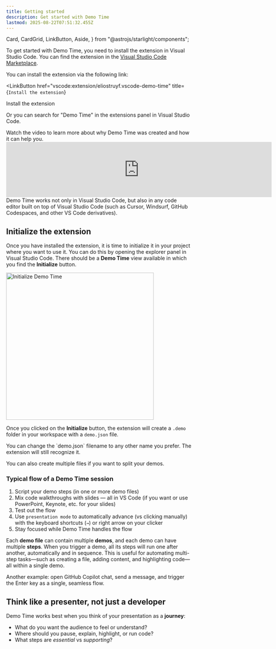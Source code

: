```yaml
---
title: Getting started
description: Get started with Demo Time
lastmod: 2025-08-22T07:51:32.455Z
---
```


  Card,
  CardGrid,
  LinkButton,
  Aside,
} from "@astrojs/starlight/components";


To get started with Demo Time, you need to install the extension in Visual Studio Code. You can find the extension in the [Visual Studio Code Marketplace](https://marketplace.visualstudio.com/items?itemName=eliostruyf.vscode-demo-time).

You can install the extension via the following link:

<LinkButton
  href="vscode:extension/eliostruyf.vscode-demo-time"
  title={`Install the extension`}
>
  Install the extension
</LinkButton>

Or you can search for "Demo Time" in the extensions panel in Visual Studio Code.

<Aside title='Watch the video'>
Watch the video to learn more about why Demo Time was created and how it can help you.

<iframe width="720" class="!h-[400px]" src="https://www.youtube.com/embed/0YlUdvnHd9s?si=IBr8hO5agsVKfRgn" title="YouTube video player" frameborder="0" allow="accelerometer; autoplay; clipboard-write; encrypted-media; gyroscope; picture-in-picture; web-share" referrerpolicy="strict-origin-when-cross-origin" allowfullscreen></iframe>
</Aside>

<Aside type="tip">
Demo Time works not only in Visual Studio Code, but also in any code editor built on top of Visual Studio Code (such as Cursor, Windsurf, GitHub Codespaces, and other VS Code derivatives).
</Aside>

## Initialize the extension

Once you have installed the extension, it is time to initialize it in your project where you want to use it. You can do this by opening the explorer panel in Visual Studio Code. There should be a **Demo Time** view available in which you find the **Initialize** button.

<Image
  class="mx-auto"
  src={initializeImage}
  alt="Initialize Demo Time"
  width="400"
/>

Once you clicked on the **Initialize** button, the extension will create a `.demo` folder in your workspace with a `demo.json` file.

<Aside type="tip">
  You can change the `demo.json` filename to any other name you prefer. The
  extension will still recognize it. 
  
  You can also create multiple files if you
  want to split your demos.
</Aside>

### Typical flow of a Demo Time session

1. Script your demo steps (in one or more demo files)
2. Mix code walkthroughs with slides — all in VS Code (if you want or use PowerPoint, Keynote, etc. for your slides)
3. Test out the flow
4. Use `presentation mode` to automatically advance (vs clicking manually) with the keyboard shortcuts (`→`) or right arrow on your clicker
5. Stay focused while Demo Time handles the flow

<Aside type="tip" title="How demo steps work">
  Each <b>demo file</b> can contain multiple <b>demos</b>, and each demo can have multiple <b>steps</b>. When you trigger a demo, all its steps will run one after another, automatically and in sequence. This is useful for automating multi-step tasks—such as creating a file, adding content, and highlighting code—all within a single demo. 
  
  Another example: open GitHub Copilot chat, send a message, and trigger the Enter key as a single, seamless flow.
</Aside>

## Think like a presenter, not just a developer

Demo Time works best when you think of your presentation as a **journey**:

- What do you want the audience to feel or understand?
- Where should you pause, explain, highlight, or run code?
- What steps are *essential* vs *supporting*?